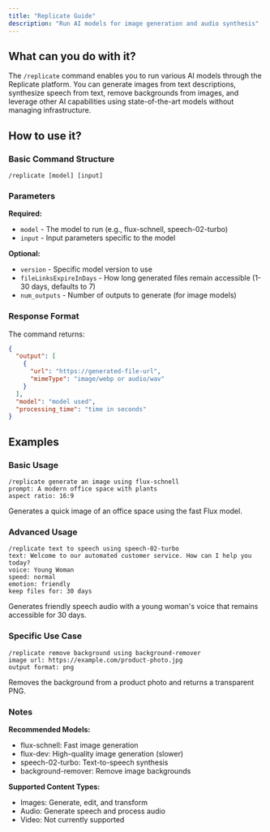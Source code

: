 ```yaml
---
title: "Replicate Guide"
description: "Run AI models for image generation and audio synthesis"
---
```


## What can you do with it?

The `/replicate` command enables you to run various AI models through the Replicate platform. You can generate images from text descriptions, synthesize speech from text, remove backgrounds from images, and leverage other AI capabilities using state-of-the-art models without managing infrastructure.

## How to use it?

### Basic Command Structure
```
/replicate [model] [input]
```

### Parameters

**Required:**

- `model` - The model to run (e.g., flux-schnell, speech-02-turbo)
- `input` - Input parameters specific to the model

**Optional:**

- `version` - Specific model version to use
- `fileLinksExpireInDays` - How long generated files remain accessible (1-30 days, defaults to 7)
- `num_outputs` - Number of outputs to generate (for image models)

### Response Format

The command returns:
```json
{
  "output": [
    {
      "url": "https://generated-file-url",
      "mimeType": "image/webp or audio/wav"
    }
  ],
  "model": "model used",
  "processing_time": "time in seconds"
}
```

## Examples

### Basic Usage
```
/replicate generate an image using flux-schnell
prompt: A modern office space with plants
aspect ratio: 16:9
```
Generates a quick image of an office space using the fast Flux model.

### Advanced Usage
```
/replicate text to speech using speech-02-turbo
text: Welcome to our automated customer service. How can I help you today?
voice: Young Woman
speed: normal
emotion: friendly
keep files for: 30 days
```
Generates friendly speech audio with a young woman's voice that remains accessible for 30 days.

### Specific Use Case
```
/replicate remove background using background-remover
image url: https://example.com/product-photo.jpg
output format: png
```
Removes the background from a product photo and returns a transparent PNG.

### Notes

**Recommended Models:**
- flux-schnell: Fast image generation
- flux-dev: High-quality image generation (slower)
- speech-02-turbo: Text-to-speech synthesis
- background-remover: Remove image backgrounds

**Supported Content Types:**
- Images: Generate, edit, and transform
- Audio: Generate speech and process audio
- Video: Not currently supported 